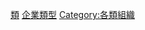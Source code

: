 {{Commonscat|Companies by type}}

[[Category:公司|類]]
[[Category:企業類型|]]
[[Category:各類組織|Category:各類組織]]